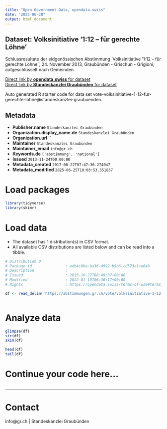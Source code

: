 ```yaml
---
title: "Open Government Data, opendata.swiss"
date: "2025-06-28"
output: html_document
---
```


## Dataset: Volksinitiative '1:12 – für gerechte Löhne'

Schlussresultate der eidgenössischen Abstimmung 'Volksinitiative '1:12 – für gerechte Löhne'', 24. November 2013, Graubünden - Grischun - Grigioni, aufgeschlüsselt nach Gemeinden.

[Direct link by **opendata.swiss** for dataset](https://opendata.swiss/de/dataset/volksinitiative-1-12-fur-gerechte-lohne)<br>
[Direct link by **Standeskanzlei Graubünden** for dataset](https://abstimmungen.gr.ch/vote/volksinitiative-1-12-fur-gerechte-lohne/data)

Auto generated R starter code for data set vote-volksinitiative-1-12-fur-gerechte-lohne@standeskanzlei-graubuenden.

## Metadata

- **Publisher.name** `Standeskanzlei Graubünden`
- **Organization.display_name.de** `Standeskanzlei Graubünden`
- **Organization.url** ``
- **Maintainer** `Standeskanzlei Graubünden`
- **Maintainer_email** `info@gr.ch`
- **Keywords.de** `['abstimmung', 'national']`
- **Issued** `2013-11-24T00:00:00`
- **Metadata_created** `2017-08-22T07:47:36.274047`
- **Metadata_modified** `2025-06-25T18:03:53.551837`


# Load packages

```r

library(tidyverse)
library(skimr)

```

# Load data

-   The dataset has 1 distribution(s) in CSV format.
-   All available CSV distributions are listed below and can be read into a tibble.

```r

# Distribution 0
# Package_id               : edb4c0ba-ba36-4992-b9b6-cd573a1ca648
# Description              : 
# Issued                   : 2015-10-27T08:49:37+00:00
# Modified                 : 2022-01-19T06:36:17+00:00
# Rights                   : https://opendata.swiss/terms-of-use#terms_by

df <- read_delim('https://abstimmungen.gr.ch/vote/volksinitiative-1-12-fur-gerechte-lohne/data-csv')



```

# Analyze data

```r

glimpse(df)
str(df)
skim(df)

head(df)
tail(df)

```

# Continue your code here...

```r

```

------------------------------------------------------------------------

# Contact

info@gr.ch | Standeskanzlei Graubünden
